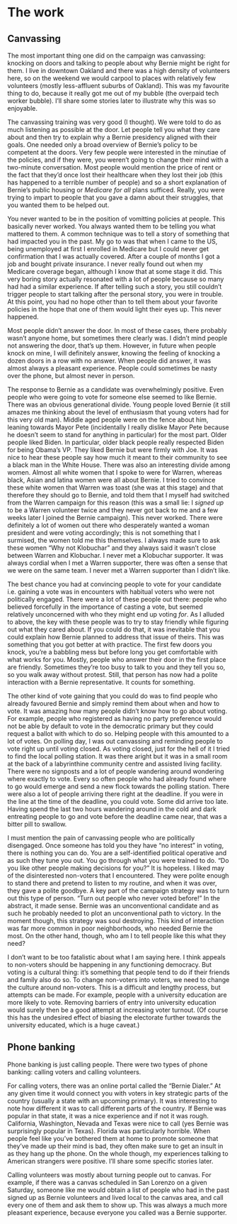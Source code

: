 # The work


## Canvassing

The most important thing one did on the campaign was canvassing: knocking on doors and talking to people about why Bernie might be right for them. I live in downtown Oakland and there was a high density of volunteers here, so on the weekend we would carpool to places with relatively few volunteers (mostly less-affluent suburbs of Oakland). This was my favourite thing to do, because it really got me out of my bubble (the overpaid tech worker bubble). I'll share some stories later to illustrate why this was so enjoyable. 

The canvassing training was very good (I thought). We were told to do as much listening as possible at the door. Let people tell you what they care about and then try to explain why a Bernie presidency aligned with their goals. One needed only a broad overview of Bernie's policy to be competent at the doors. Very few people were interested in the minutiae of the policies, and if they were, you weren't going to change their mind with a two-minute conversation. Most people would mention the price of rent or the fact that they'd once lost their healthcare when they lost their job (this has happened to a terrible number of people) and so a short explanation of Bernie's public housing or _Medicare for all_ plans sufficed. Really, you were trying to impart to people that you gave a damn about their struggles, that you wanted them to be helped out. 

You never wanted to be in the position of vomitting policies at people. This basically never worked. You always wanted them to be telling you what mattered to them. A common technique was to tell a story of something that had impacted you in the past. My go to was that when I came to the US, being unemployed at first I enrolled in Medicare but I could never get confirmation that I was actually covered. After a couple of months I got a job and bought private insurance. I never really found out when my Medicare coverage began, although I know that at some stage it did. This very boring story actually resonated with a lot of people because so many had had a similar experience. If after telling such a story, you still couldn't trigger people to start talking after the personal story, you were in trouble. At this point, you had no hope other than to tell them about your favorite policies in the hope that one of them would light their eyes up. This never happened.

Most people didn't answer the door. In most of these cases, there probably wasn't anyone home, but sometimes there clearly was. I didn't mind people not answering the door, that's up them. However, in future when people knock on mine, I will definitely answer, knowing the feeling of knocking a dozen doors in a row with no answer. When people did answer, it was almost always a pleasant experience. People could sometimes be nasty over the phone, but almost never in person.

The response to Bernie as a candidate was overwhelmingly positive. Even people who were going to vote for someone else seemed to like Bernie. There was an obvious generational divide. Young people loved Bernie (it still amazes me thinking about the level of enthusiasm that young voters had for this very old man). Middle aged people were on the fence about him, leaning towards Mayor Pete (incidentally I really dislike Mayor Pete because he doesn't seem to stand for anything in particular) for the most part. Older people liked Biden. In particular, older black people really respected Biden for being Obama's VP. They liked Bernie but were firmly with Joe. It was nice to hear these people say how much it meant to their community to see a black man in the White House. There was also an interesting divide among women. Almost all white women that I spoke to were for Warren, whereas black, Asian and latina women were all about Bernie. I tried to convince these white women that Warren was toast (she was at this stage) and that therefore they should go to Bernie, and told them that I myself had switched from the Warren campaign for this reason (this was a small lie: I _signed up_ to be a Warren volunteer twice and they never got back to me and a few weeks later I joined the Bernie campaign). This never worked. There were definitely a lot of women out there who desperately wanted a woman president and were voting accordingly; this is not something that I surmised, the women told me this themselves. I always made sure to ask these women "Why not Klobuchar" and they always said it wasn't close between Warren and Klobuchar. I never met a Klobuchar supporter. It was always cordial when I met a Warren supporter, there was often a sense that we were on the same team. I never met a Warren supporter than I didn't like.

The best chance you had at convincing people to vote for your candidate i.e. gaining a vote was in encounters with habitual voters who were not politically engaged. There were a lot of these people out there: people who believed forcefully in the importance of casting a vote, but seemed relatively unconcerned with who they might end up voting _for_. As I alluded to above, the key with these people was to try to stay friendly while figuring out what they cared about. If you could do that, it was inevitable that you could explain how Bernie planned to address that issue of theirs. This was something that you got better at with practice. The first few doors you knock, you're a babbling mess but before long you get comfortable with what works for you. Mostly, people who answer their door in the first place are friendly. Sometimes they're too busy to talk to you and they tell you so, so you walk away without protest. Still, that person has now had a polite interaction with a Bernie representative. It counts for something. 

The other kind of vote gaining that you could do was to find people who already favoured Bernie and simply remind them about when and how to vote. It was amazing how many people didn't know how to go about voting. For example, people who registered as having no party preference would not be able by default to vote in the democratic primary but they could request a ballot with which to do so. Helping people with this amounted to a lot of votes. On polling day, I was out canvassing and reminding people to vote right up until voting closed. As voting closed, just for the hell of it I tried to find the local polling station. It was there aright but it was in a small room at the back of a labyrinthine community centre and assisted living facility. There were no signposts and a lot of people wandering around wondering where exactly to vote. Every so often people who had already found where to go would emerge and send a new flock towards the polling station. There were also a lot of people arriving there right at the deadline. If you were in the line at the time of the deadline, you could vote. Some did arrive too late. Having spend the last two hours wandering around in the cold and dark entreating people to go and vote before the deadline came near, that was a bitter pill to swallow. 

I must mention the pain of canvassing people who are politically disengaged. Once someone has told you they have "no interest" in voting, there is nothing you can do. You are a self-identified political operative and as such they tune you out. You go through what you were trained to do. "Do you like other people making decisions for you?" It is hopeless. I liked may of the disinterested non-voters that I encountered. They were polite enough to stand there and pretend to listen to my routine, and when it was over, they gave a polite goodbye. A key part of the campaign strategy was to turn out this type of person. "Turn out people who never voted before!" In the abstract, it made sense. Bernie was an unconventional candidate and as such he probably needed to plot an unconventional path to victory. In the moment though, this strategy was soul destroying. This kind of interaction was far more common in poor neighborhoods, who needed Bernie the most. On the other hand, though, who am I to tell people like this what they need? 

I don't want to be too fatalistic about what I am saying here. I think appeals to non-voters should be happening in any functioning democracy. But voting is a cultural thing: it's something that people tend to do if their friends and family also do so. To change non-voters into voters, we need to change the culture around non-voters. This is a difficult and lengthy process, but attempts can be made. For example, people with a university education are more likely to vote. Removing barriers of entry into university education would surely then be a good attempt at increasing voter turnout. (Of course this has the undesired effect of biasing the electorate further towards the university educated, which is a huge caveat.)


## Phone banking

Phone banking is just calling people. There were two types of phone banking: calling voters and calling volunteers. 

For calling voters, there was an online portal called the "Bernie Dialer." At any given time it would connect you with voters in key strategic parts of the country (usually a state with an upcoming primary). It was interesting to note how different it was to call different parts of the country. If Bernie was popular in that state, it was a nice experience and if not it was rough. California, Washington, Nevada and Texas were nice to call (yes Bernie was surprisingly popular in Texas). Florida was particularly horrible. When people feel like you've bothered them at home to promote someone that they've made up their mind is bad, they often make sure to get an insult in as they hang up the phone. On the whole though, my experiences talking to American strangers were positive. I'll share some specific stories later.

Calling volunteers was mostly about turning people out to canvas. For example, if there was a canvas scheduled in San Lorenzo on a given Saturday, someone like me would obtain a list of people who had in the past signed up as Bernie volunteers and lived local to the canvas area, and call every one of them and ask them to show up. This was always a much more pleasant experience, because everyone you called was a Bernie supporter. 
